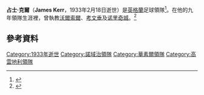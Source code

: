 {{noteTA
|G1=football
|G2=EPL
|G3=FAcup
}}

'''占士·克爾'''（'''James Kerr'''，1933年2月18日逝世）是[[英格蘭|英格蘭]]足球領隊<ref>{{Cite web |url=http://www.edp24.co.uk/Content/Sport/CanaryCentenary/1931_1940.asp |accessdate=2008-10-15 |publisher=[[諾福克東方日報|諾福克東方日報]] |title=金絲雀的1930-1940 |deadurl=yes |archiveurl=https://web.archive.org/web/20041212070721/http://www.edp24.co.uk/Content/Sport/CanaryCentenary/1931_1940.asp |archivedate=2004-12-12 }}</ref>。在他的九年領隊生涯裡，曾執教[[沃爾索爾足球俱樂部|沃爾索爾]]、[[考文垂足球俱樂部|考文垂]]及[[诺里奇城足球俱乐部|诺里奇城]]。<ref>{{Cite web | url = http://www.soccerbase.com/managers2.sd?managerid=692 | title = 占士·克爾的領隊生涯 | publisher = [[Soccerbase|Soccerbase]] | accessdate = 2008-10-15 | archive-url = https://web.archive.org/web/20050102204309/http://www.soccerbase.com/managers2.sd?managerid=692 | archive-date = 2005-01-02 | dead-url = yes }}</ref>  

== 參考資料 ==
{{reflist}}
{{DEFAULTSORT:Kerr, James}}
{{諾域治足球會歷任主教練}}
{{華素爾足球會歷任主教練}}
{{高雲地利城足球會歷任主教練}}

[[Category:1933年逝世|Category:1933年逝世]]
[[Category:諾域治領隊|Category:諾域治領隊]]
[[Category:華素爾領隊|Category:華素爾領隊]]
[[Category:高雲地利領隊|Category:高雲地利領隊]]